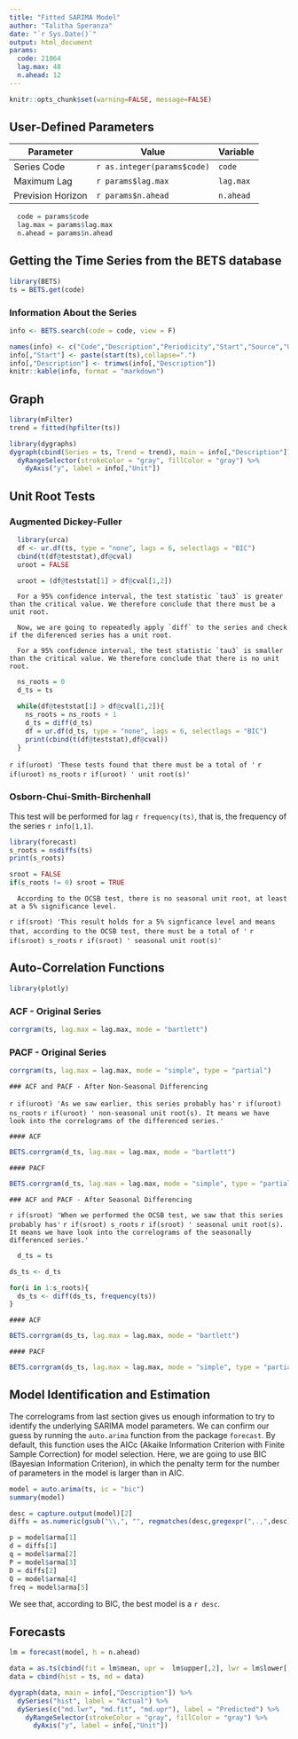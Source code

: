 ```yaml
---
title: "Fitted SARIMA Model"
author: "Talitha Speranza"
date: "`r Sys.Date()`"
output: html_document
params:
  code: 21864
  lag.max: 48
  n.ahead: 12
---
```


```r
knitr::opts_chunk$set(warning=FALSE, message=FALSE)
```

## User-Defined Parameters

 Parameter          | Value              | Variable
 ------------------ | ------------------ | ----------
 Series Code        | `r as.integer(params$code)`    | `code` 
 Maximum Lag        | `r params$lag.max` | `lag.max` 
 Prevision Horizon  | `r params$n.ahead` | `n.ahead`  

 
```r
  code = params$code
  lag.max = params$lag.max
  n.ahead = params$n.ahead
```


## Getting the Time Series from the BETS database

```r
library(BETS)
ts = BETS.get(code)
```

### Information About the Series

```r
info <- BETS.search(code = code, view = F)
```


```r
names(info) <- c("Code","Description","Periodicity","Start","Source","Unit")
info[,"Start"] <- paste(start(ts),collapse=".")
info[,"Description"] <- trimws(info[,"Description"])
knitr::kable(info, format = "markdown")
```

## Graph

```r
library(mFilter)
trend = fitted(hpfilter(ts))

library(dygraphs)
dygraph(cbind(Series = ts, Trend = trend), main = info[,"Description"]) %>%
  dyRangeSelector(strokeColor = "gray", fillColor = "gray") %>%
    dyAxis("y", label = info[,"Unit"]) 
```

## Unit Root Tests

### Augmented Dickey-Fuller 

```r
  library(urca)
  df <- ur.df(ts, type = "none", lags = 6, selectlags = "BIC")
  cbind(t(df@teststat),df@cval)
  uroot = FALSE
```

```r
  uroot = (df@teststat[1] > df@cval[1,2])
```

```asis
  For a 95% confidence interval, the test statistic `tau3` is greater than the critical value. We therefore conclude that there must be a unit root. 
  
  Now, we are going to repeatedly apply `diff` to the series and check if the diferenced series has a unit root.
```

```asis
  For a 95% confidence interval, the test statistic `tau3` is smaller than the critical value. We therefore conclude that there is no unit root. 
```

```r
  ns_roots = 0
  d_ts = ts 

  while(df@teststat[1] > df@cval[1,2]){
    ns_roots = ns_roots + 1
    d_ts = diff(d_ts)
    df = ur.df(d_ts, type = "none", lags = 6, selectlags = "BIC")
    print(cbind(t(df@teststat),df@cval))
  }
```
`r if(uroot) 'These tests found that there must be a total of '` `r if(uroot) ns_roots` `r if(uroot) ' unit root(s)'`

### Osborn-Chui-Smith-Birchenhall

This test will be performed for lag `r frequency(ts)`, that is, the frequency of the series `r info[1,1]`. 

```r
library(forecast)
s_roots = nsdiffs(ts)
print(s_roots)

sroot = FALSE
if(s_roots != 0) sroot = TRUE
```

```asis
  According to the OCSB test, there is no seasonal unit root, at least at a 5% significance level. 
```

`r if(sroot) 'This result holds for a 5% signficance level and means that, according to the OCSB test, there must be a total of '` `r if(sroot) s_roots` `r if(sroot) ' seasonal unit root(s)'`

## Auto-Correlation Functions

```r
library(plotly)
```


### ACF - Original Series

```r
corrgram(ts, lag.max = lag.max, mode = "bartlett")
```

### PACF - Original Series

```r
corrgram(ts, lag.max = lag.max, mode = "simple", type = "partial")
```


```asis
### ACF and PACF - After Non-Seasonal Differencing
```

`r if(uroot) 'As we saw earlier, this series probably has'` `r if(uroot) ns_roots` `r if(uroot) ' non-seasonal unit root(s). It means we have look into the correlograms of the differenced series.'`

```asis
#### ACF 
```

```r
BETS.corrgram(d_ts, lag.max = lag.max, mode = "bartlett")
```

```asis
#### PACF 
```

```r
BETS.corrgram(d_ts, lag.max = lag.max, mode = "simple", type = "partial")
```

```asis
### ACF and PACF - After Seasonal Differencing
```

`r if(sroot) 'When we performed the OCSB test, we saw that this series probably has'` `r if(sroot) s_roots` `r if(sroot) ' seasonal unit root(s). It means we have look into the correlograms of the seasonally differenced series.'`

```r
  d_ts = ts 
```


```r
ds_ts <- d_ts

for(i in 1:s_roots){
  ds_ts <- diff(ds_ts, frequency(ts))
}
```

```asis
#### ACF 
```

```r
BETS.corrgram(ds_ts, lag.max = lag.max, mode = "bartlett")
```

```asis
#### PACF 
```

```r
BETS.corrgram(ds_ts, lag.max = lag.max, mode = "simple", type = "partial")
```

## Model Identification and Estimation

The correlograms from last section gives us enough information to try to identify the underlying SARIMA model parameters. We can confirm our guess by running the `auto.arima` function from the package `forecast`. By default, this function uses the AICc (Akaike Information Criterion with Finite Sample Correction) for model selection. Here, we are going to use BIC (Bayesian Information Criterion), in which the penalty term for the number of parameters in the model is larger than in AIC.


```r
model = auto.arima(ts, ic = "bic")
summary(model)

desc = capture.output(model)[2]
diffs = as.numeric(gsub("\\,", "", regmatches(desc,gregexpr(",.,",desc))[[1]]))

p = model$arma[1]
d = diffs[1]
q = model$arma[2]
P = model$arma[3]
D = diffs[2]
Q = model$arma[4]
freq = model$arma[5]
```

We see that, according to BIC, the best model is a `r desc`.

## Forecasts

```r
lm = forecast(model, h = n.ahead)

data = as.ts(cbind(fit = lm$mean, upr =  lm$upper[,2], lwr = lm$lower[,2]))
data = cbind(hist = ts, md = data)

dygraph(data, main = info[,"Description"]) %>%
  dySeries("hist", label = "Actual") %>%
  dySeries(c("md.lwr", "md.fit", "md.upr"), label = "Predicted") %>%
    dyRangeSelector(strokeColor = "gray", fillColor = "gray") %>%
      dyAxis("y", label = info[,"Unit"]) 
```



